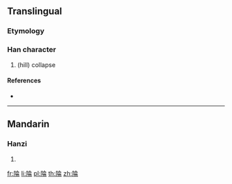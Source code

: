 {{character info/new}}
==Translingual==

===Etymology===
{{Han compound|阜|侖|c1=s|c2=p|t1=mound|ls=psc}}

===Han character===
{{Han char|rn=170|rad=阜|as=08|sn=11|four=78227|canj=NLOMB}}

# (hill) collapse

====References====
* {{Han ref|kx=1353.050|dkj=41690|dj=1855.100|hdz=64138.040|uh=966F|ud=38511|bh=D84B|bd=55371}}

----

==Mandarin==

===Hanzi===
{{cmn-hanzi|pin=[[lún]] ([[lun2]])|wg=lun<sup>2</sup>}}

# {{defn|lang=cmn|sort=阜08}}

[[fr:陯]]
[[li:陯]]
[[pl:陯]]
[[th:陯]]
[[zh:陯]]